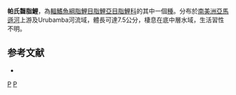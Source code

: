 {{Speciesbox 
| taxon = Bryconamericus pachacuti
| status = LC
| status_system = IUCN3.1
| authority =  [[Eigenmann|Eigenmann]], 1927
| synonyms = 
}}
'''帕氏齧脂鯉'''，為[[輻鰭魚綱|輻鰭魚綱]][[脂鯉目|脂鯉目]][[脂鯉亞目|脂鯉亞目]][[脂鯉科|脂鯉科]]的其中一個[[種|種]]。分布於[[南美洲|南美洲]][[亞馬遜河|亞馬遜河]]上游及Urubamba河流域，體長可達7.5公分，棲息在底中層水域，生活習性不明。

==参考文献==
{{refbegin}}
*{{FishBase_species|genus=Bryconamericus|species=pachacuti |year=2014|month=1}}
{{refend}}

{{Taxonbar|from=Q6417734}}

[[Category:齧脂鯉屬|P]]
[[Category:1927年描述的鱼类|P]]


{{魚類小作品}}